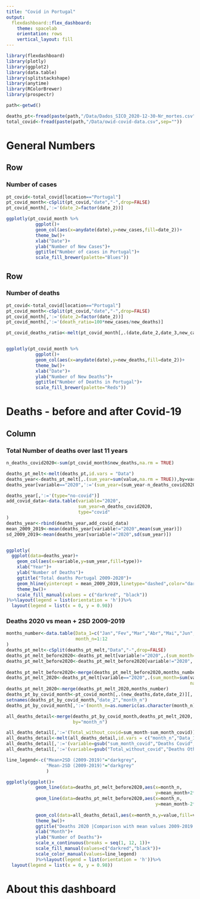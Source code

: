 ```yaml
---
title: "Covid in Portugal"
output: 
  flexdashboard::flex_dashboard:
    theme: spacelab
    orientation: rows
    vertical_layout: fill
---
```


```r
library(flexdashboard)
library(plotly)
library(ggplot2)
library(data.table)
library(splitstackshape)
library(anytime)
library(RColorBrewer)
library(prospectr)

path<-getwd()

deaths_pt<-fread(paste(path,"/Data/Dados_SICO_2020-12-30-Nr_mortes.csv",sep=""),header=TRUE)
total_covid<-fread(paste(path,"/Data/owid-covid-data.csv",sep=""))

```

General Numbers
=====================================

Row {data-height=400}
--------------------------

### Number of cases
```r
pt_covid<-total_covid[location=="Portugal"]
pt_covid_month<-cSplit(pt_covid,"date","-",drop=FALSE)
pt_covid_month[,':='(date_2=factor(date_2))]

ggplotly(pt_covid_month %>%
           ggplot()+
           geom_col(aes(x=anydate(date),y=new_cases,fill=date_2))+
           theme_bw()+
           xlab("Date")+
           ylab("Number of New Cases")+
           ggtitle("Number of cases in Portugal")+
           scale_fill_brewer(palette="Blues"))


```

Row {data-height=400}
--------------------------

### Number of deaths
```r
pt_covid<-total_covid[location=="Portugal"]
pt_covid_month<-cSplit(pt_covid,"date","-",drop=FALSE)
pt_covid_month[,':='(date_2=factor(date_2))]
pt_covid_month[,':='(death_ratio=100*new_cases/new_deaths)]

pt_covid_deaths_ratio<-melt(pt_covid_month[,.(date,date_2,date_3,new_cases,new_deaths)],id.vars=c("date","date_2","date_3"))


ggplotly(pt_covid_month %>%
           ggplot()+
           geom_col(aes(x=anydate(date),y=new_deaths,fill=date_2))+
           theme_bw()+
           xlab("Date")+
           ylab("Number of New Deaths")+
           ggtitle("Number of Deaths in Portugal")+
           scale_fill_brewer(palette="Reds"))

```




Deaths - before and after Covid-19
=============================

Column {data-width=200}
--------------------------------

### Total Number of deaths over last 11 years
```r

n_deaths_covid2020<-sum(pt_covid_month$new_deaths,na.rm = TRUE)

deaths_pt_melt<-melt(deaths_pt,id.vars = "Data")
deaths_year<-deaths_pt_melt[,.(sum_year=sum(value,na.rm = TRUE)),by=variable]
deaths_year[variable=="2020",':='(sum_year=(sum_year-n_deaths_covid2020))]

deaths_year[,':='(type="no-covid")]
add_covid_data<-data.table(variable="2020",
                           sum_year=n_deaths_covid2020,
                           type="covid"
)
deaths_year<-rbind(deaths_year,add_covid_data)
mean_2009_2019<-mean(deaths_year[variable!="2020",mean(sum_year)])
sd_2009_2019<-mean(deaths_year[variable!="2020",sd(sum_year)])


ggplotly(
  ggplot(data=deaths_year)+
    geom_col(aes(x=variable,y=sum_year,fill=type))+
    xlab("Year")+
    ylab("Number of Deaths")+
    ggtitle("Total deaths Portugal 2009-2020")+
    geom_hline(yintercept = mean_2009_2019,linetype="dashed",color="darkred")+
    theme_bw()+
    scale_fill_manual(values = c("darkred", "black"))
)%>%layout(legend = list(orientation = 'h'))%>% 
  layout(legend = list(x = 0, y = 0.98))

```


### Deaths 2020 vs mean + 2SD 2009-2019
```r

months_number<-data.table(Data_1=c("Jan","Fev","Mar","Abr","Mai","Jun","Jul","Ago","Set","Out","Nov","Dez"),
                          month_n=1:12
)
deaths_pt_melt<-cSplit(deaths_pt_melt,"Data","-",drop=FALSE)
deaths_pt_melt_before2020<-deaths_pt_melt[variable!="2020",.(sum_month=sum(value,na.rm = TRUE)),by=.(variable,Data_1)]
deaths_pt_melt_before2020<-deaths_pt_melt_before2020[variable!="2020",.(mean_month=mean(sum_month,na.rm=TRUE),
                                                                        sd_month=sd(sum_month,na.rm=TRUE)),by=Data_1]
deaths_pt_melt_before2020<-merge(deaths_pt_melt_before2020,months_number)
deaths_pt_melt_2020<-deaths_pt_melt[variable=="2020",.(sum_month=sum(value,
                                                                     na.rm=TRUE)),by=Data_1]
deaths_pt_melt_2020<-merge(deaths_pt_melt_2020,months_number)
deaths_pt_by_covid_month<-pt_covid_month[,.(new_deaths,date,date_2)][,.(sum_month_covid=sum(new_deaths,na.rm=TRUE)),by=date_2]
setnames(deaths_pt_by_covid_month,"date_2","month_n")
deaths_pt_by_covid_month[,':='(month_n=as.numeric(as.character(month_n)))]

all_deaths_detail<-merge(deaths_pt_by_covid_month,deaths_pt_melt_2020,
                         by="month_n")

all_deaths_detail[,':='(Total_without_covid=sum_month-sum_month_covid)]
all_deaths_detail<-melt(all_deaths_detail,id.vars = c("month_n","Data_1","sum_month"))
all_deaths_detail[,':='(variable=gsub("sum_month_covid","Deaths Covid",variable))]
all_deaths_detail[,':='(variable=gsub("Total_without_covid","Deaths Other Causes",variable))]

line_legend<-c("Mean+2SD (2009-2019)"="darkgrey",
               "Mean-2SD (2009-2019)"="darkgrey"
               )

ggplotly(ggplot()+
           geom_line(data=deaths_pt_melt_before2020,aes(x=month_n,
                                                        y=mean_month+2*sd_month,color="Mean+2SD (2009-2019)"))+
           geom_line(data=deaths_pt_melt_before2020,aes(x=month_n,
                                                        y=mean_month-2*sd_month,color="Mean-2SD (2009-2019)"))+
          
           geom_col(data=all_deaths_detail,aes(x=month_n,y=value,fill=variable))+
           theme_bw()+
           ggtitle("Deaths 2020 |Comparison with mean values 2009-2019 ")+
           xlab("Month")+
           ylab("Number of Deaths")+
           scale_x_continuous(breaks = seq(1, 12, 1))+
           scale_fill_manual(values=c("darkred","black"))+
           scale_color_manual(values=line_legend)
           )%>%layout(legend = list(orientation = 'h'))%>% 
  layout(legend = list(x = 0, y = 0.98))


```




About this dashboard
============================
